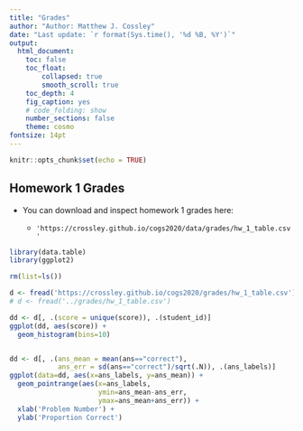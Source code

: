 ```yaml
---
title: "Grades"
author: "Author: Matthew J. Cossley"
date: "Last update: `r format(Sys.time(), '%d %B, %Y')`"
output:
  html_document:
    toc: false
    toc_float:
        collapsed: true
        smooth_scroll: true
    toc_depth: 4
    fig_caption: yes
    # code_folding: show
    number_sections: false
    theme: cosmo
fontsize: 14pt
---
```


```r
knitr::opts_chunk$set(echo = TRUE)
```

## Homework 1 Grades

* You can download and inspect homework 1 grades here:

  * `'https://crossley.github.io/cogs2020/data/grades/hw_1_table.csv'`
  

```r
library(data.table)
library(ggplot2)

rm(list=ls())

d <- fread('https://crossley.github.io/cogs2020/grades/hw_1_table.csv')
# d <- fread('../grades/hw_1_table.csv')

dd <- d[, .(score = unique(score)), .(student_id)]
ggplot(dd, aes(score)) +
  geom_histogram(bins=10)


dd <- d[, .(ans_mean = mean(ans=="correct"),
            ans_err = sd(ans=="correct")/sqrt(.N)), .(ans_labels)]
ggplot(data=dd, aes(x=ans_labels, y=ans_mean)) +
  geom_pointrange(aes(x=ans_labels,
                      ymin=ans_mean-ans_err,
                      ymax=ans_mean+ans_err)) +
  xlab('Problem Number') +
  ylab('Proportion Correct')
  ```